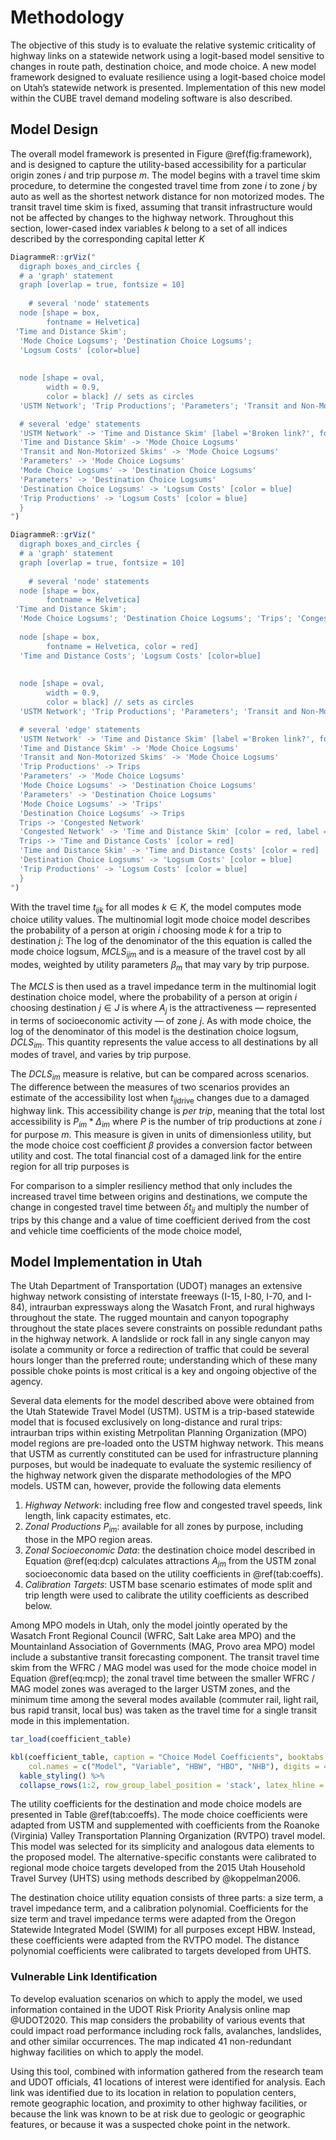 # Methodology {#methodology}

The objective of this study is to evaluate the relative systemic criticality of highway links on a statewide network using a logit-based model sensitive to changes in route path, destination choice, and mode choice. A new model framework designed to evaluate resilience using a logit-based choice model on Utah's statewide network is presented. Implementation of this new model within the CUBE travel demand modeling software is also described.

## Model Design
The overall model framework is presented in Figure \@ref(fig:framework), and is
designed to capture the utility-based accessibility for a particular origin 
zones $i$ and trip purpose $m$. The model begins with a travel time skim
procedure, to determine the congested travel time from zone $i$ to zone $j$ by
auto as well as the shortest network distance for non motorized modes. The
transit travel time skim is fixed, assuming that transit infrastructure would
not be affected by changes to the highway network. Throughout this section,
lower-cased index variables $k$ belong to a set of all indices described by the
corresponding capital letter $K$
  
```r
DiagrammeR::grViz("
  digraph boxes_and_circles {
  # a 'graph' statement
  graph [overlap = true, fontsize = 10]
  
    # several 'node' statements
  node [shape = box,
        fontname = Helvetica]
 'Time and Distance Skim'; 
  'Mode Choice Logsums'; 'Destination Choice Logsums';
  'Logsum Costs' [color=blue]
 
 
  node [shape = oval,
        width = 0.9,
        color = black] // sets as circles
  'USTM Network'; 'Trip Productions'; 'Parameters'; 'Transit and Non-Motorized Skims';

  # several 'edge' statements
  'USTM Network' -> 'Time and Distance Skim' [label ='Broken link?', fontname = Helvetica]
  'Time and Distance Skim' -> 'Mode Choice Logsums'
  'Transit and Non-Motorized Skims' -> 'Mode Choice Logsums'
  'Parameters' -> 'Mode Choice Logsums'
  'Mode Choice Logsums' -> 'Destination Choice Logsums'
  'Parameters' -> 'Destination Choice Logsums'
  'Destination Choice Logsums' -> 'Logsum Costs' [color = blue]
  'Trip Productions' -> 'Logsum Costs' [color = blue]
  }
")
```

```r
DiagrammeR::grViz("
  digraph boxes_and_circles {
  # a 'graph' statement
  graph [overlap = true, fontsize = 10]
  
    # several 'node' statements
  node [shape = box,
        fontname = Helvetica]
 'Time and Distance Skim'; 
  'Mode Choice Logsums'; 'Destination Choice Logsums'; 'Trips'; 'Congested Network'
  
  node [shape = box,
        fontname = Helvetica, color = red]
  'Time and Distance Costs'; 'Logsum Costs' [color=blue]
 
 
  node [shape = oval,
        width = 0.9,
        color = black] // sets as circles
  'USTM Network'; 'Trip Productions'; 'Parameters'; 'Transit and Non-Motorized Skims';

  # several 'edge' statements
  'USTM Network' -> 'Time and Distance Skim' [label ='Broken link?', fontname = Helvetica]
  'Time and Distance Skim' -> 'Mode Choice Logsums'
  'Transit and Non-Motorized Skims' -> 'Mode Choice Logsums'
  'Trip Productions' -> Trips
  'Parameters' -> 'Mode Choice Logsums'
  'Mode Choice Logsums' -> 'Destination Choice Logsums'
  'Parameters' -> 'Destination Choice Logsums'
  'Mode Choice Logsums' -> 'Trips'
  'Destination Choice Logsums' -> Trips 
  Trips -> 'Congested Network'
  'Congested Network' -> 'Time and Distance Skim' [color = red, label = 'Feedback',fontname = Helvetica, fontcolor=red]
  Trips -> 'Time and Distance Costs' [color = red]
  'Time and Distance Skim' -> 'Time and Distance Costs' [color = red]
  'Destination Choice Logsums' -> 'Logsum Costs' [color = blue]
  'Trip Productions' -> 'Logsum Costs' [color = blue]
  }
")
```

With the travel time $t_{ijk}$ for all modes $k \in K$, the model computes
mode choice utility values. The multinomial logit mode choice model describes
the probability of a person at origin $i$ choosing mode $k$ for a trip to
destination $j$:
\begin{equation}
\mathcal{P}_{ijm}(k) = \frac{\exp(f(\beta_{m}, t_{ijk}))}{\sum_{K}\exp(f(\beta_{m}, t_{ijk}))}
  (\#eq:mcp)
\end{equation}
The log of the denominator of the this equation is called the 
mode choice logsum, $MCLS_{ijm}$ and is a measure of the travel cost by all 
modes, weighted by utility parameters $\beta_m$ that may vary by trip purpose.

The $MCLS$ is then used as a travel impedance term in the multinomial logit 
destination choice model, where the probability of a person at origin $i$
choosing destination $j \in J$ is
\begin{equation}
\mathcal{P}_{im}(j) = \frac{\exp(f(\gamma_{m}, MCLS_{ijm}, A_j))}{\sum_{J}\exp(f(\gamma_{m}, MCLS_{ijm}, A_j))}
  (\#eq:dcp)
\end{equation}
where $A_j$ is the attractiveness --- represented in terms of socioeconomic activity
--- of zone $j$. As with mode choice, the log of the denominator of this model is the destination
choice logsum, $DCLS_{im}$. This quantity represents the value access to all destinations
by all modes of travel, and varies by trip purpose. 

The $DCLS_{im}$ measure is relative, but can be compared across scenarios. The 
difference between the measures of two scenarios 
\begin{equation}
\Delta_{im} = DCLS_{im}^{\mathrm{Base}} - DCLS_{im}^{\mathrm{Scenario}}
  (\#eq:deltas)
\end{equation}
provides an estimate of the accessibility lost when $t_{ij\mathrm{drive}}$
changes due to a damaged highway link. This accessibility change is *per trip*, 
meaning that the total lost accessibility is $P_{im} * \Delta_{im}$ where $P$ is
the number of trip productions at zone $i$ for purpose $m$. This measure is
given in units of dimensionless utility, but the mode choice cost coefficient 
$\beta$ provides a conversion factor between utility and cost. The total financial
cost of a damaged link for the entire region for all trip purposes is
\begin{equation}
\mathrm{Cost} = \sum_{I}\sum_{M} -1 / \beta_{\mathrm{cost},m} * P_{im} \Delta_{im}
  (\#eq:totalcost)
\end{equation}

For comparison to a simpler resiliency method that only includes the increased
travel time between origins and destinations, we compute the change in congested travel
time between $\delta t_{ij}$ and multiply the number of trips by this change 
and a value of time coefficient derived from the cost and vehicle time coefficients
of the mode choice model,
\begin{equation}
\mathrm{Cost}' =  \sum_I \sum_J \sum_M \frac{\beta_{\mathrm{time}, m} }{\beta_{\mathrm{cost}, m}} T_{ijm} t_{ijm}
  (\#eq:ttmethod)
\end{equation}


## Model Implementation in Utah
The Utah Department of Transportation (UDOT) manages an extensive highway
network consisting of interstate freeways (I-15, I-80, I-70, and I-84),
intraurban expressways along the Wasatch Front, and rural highways throughout
the state. The rugged mountain and canyon topography throughout the state places
severe constraints on possible redundant paths in the highway network. A
landslide or rock fall in any single canyon may isolate a community or force a
redirection of traffic that could be several hours longer than the preferred
route; understanding which of these many possible choke points is most critical is a key
and ongoing objective of the agency.

Several data elements for the model described above were obtained from the Utah
Statewide Travel Model (USTM). USTM is a trip-based statewide model that is
focused exclusively on long-distance and rural trips: intraurban trips within
existing Metrpolitan Planning Organization (MPO) model regions are pre-loaded 
onto the USTM highway network. This means that USTM as currently constituted can
be used for infrastructure planning purposes, but would be inadequate to 
evaluate the systemic resiliency of the highway network given the disparate
methodologies of the MPO models. USTM can, however, provide the following 
data elements

   1.	*Highway Network*: including free flow and congested travel speeds, 
   link length, link capacity estimates, etc.
   2.	*Zonal Productions* $P_{im}$: available for all zones by purpose, 
   including those in the MPO region areas.
   3.	*Zonal Socioeconomic Data*: the destination choice model described in
   Equation \@ref(eq:dcp) calculates attractions $A_{jm}$ from the USTM zonal
   socioeconomic data based on the utility coefficients in \@ref(tab:coeffs).
   4. *Calibration Targets*: USTM base scenario estimates of mode split and
   trip length were used to calibrate the utility coefficients as described 
   below.

Among MPO models in Utah, only the model jointly operated by the Wasatch Front Regional Council (WFRC, Salt Lake area MPO) and the Mountainland Association of Governments (MAG, Provo area MPO) model include a substantive transit forecasting component. The transit travel time skim from the WFRC / MAG model was used for the mode choice model in Equation \@ref(eq:mcp); the zonal travel time between the smaller WFRC / MAG model zones was averaged to the larger USTM zones, and the minimum time among the several modes available (commuter rail, light rail, bus rapid transit, local bus) was taken as the travel time for a single transit mode in this implementation.

```r
tar_load(coefficient_table)

kbl(coefficient_table, caption = "Choice Model Coefficients", booktabs = TRUE,
    col.names = c("Model", "Variable", "HBW", "HBO", "NHB"), digits = 4) %>%
  kable_styling() %>%
  collapse_rows(1:2, row_group_label_position = 'stack', latex_hline = "major")
```

The utility coefficients for the destination and mode choice models are
presented in Table \@ref(tab:coeffs). The mode choice coefficients were adapted
from USTM and supplemented with coefficients from the Roanoke (Virginia)
Valley Transportation Planning Organization (RVTPO) travel model. This model was
selected for its simplicity and analogous data elements to the proposed model.
The alternative-specific constants were calibrated to regional mode choice
targets developed from the 2015 Utah Household Travel Survey (UHTS) using 
methods described by @koppelman2006.

The destination choice utility equation consists of three parts: a size term, 
a travel impedance term, and a calibration polynomial. Coefficients for the
size term and travel impedance terms were adapted from the Oregon
Statewide Integrated Model (SWIM) for all purposes except HBW. Instead, these coefficients were 
adapted from the RVTPO model. The distance polynomial coefficients were 
calibrated to targets developed from UHTS.

### Vulnerable Link Identification
To develop evaluation scenarios on which to apply the model, we used information
contained in the UDOT Risk Priority Analysis online map @UDOT2020. This map
considers the probability of various events that could impact road performance 
including rock falls, avalanches, landslides, and other similar occurrences.
The map indicated 41 non-redundant highway facilities on which to apply the model.

Using this tool, combined with information gathered from the research team and UDOT officials, 41 locations of interest were identified for analysis. Each link was identified due to its location in relation to population centers, remote geographic location, and proximity to other highway facilities, or because the link was known to be at risk due to geologic or geographic features, or because it was a suspected choke point in the network. 
